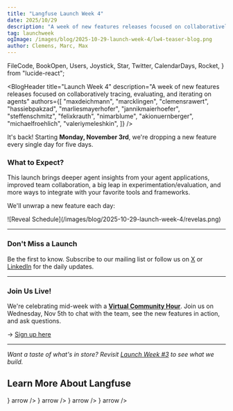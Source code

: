 ```yaml
---
title: "Langfuse Launch Week 4"
date: 2025/10/29
description: "A week of new features releases focused on collaboratively tracing, evaluating, and iterating on agents."
tag: launchweek
ogImage: /images/blog/2025-10-29-launch-week-4/lw4-teaser-blog.png
author: Clemens, Marc, Max
---
```


  FileCode,
  BookOpen,
  Users,
  Joystick,
  Star,
  Twitter,
  CalendarDays,
  Rocket,
} from "lucide-react";

<BlogHeader
  title="Launch Week 4"
  description="A week of new features releases focused on collaboratively tracing, evaluating, and iterating on agents"
  authors={[
    "maxdeichmann",
    "marcklingen",
    "clemensrawert",
    "hassiebpakzad",
    "marliesmayerhofer",
    "jannikmaierhoefer",
    "steffenschmitz",
    "felixkrauth",
    "nimarblume",
    "akionuernberger",
    "michaelfroehlich",
    "valeriymeleshkin",
  ]}
/>

It's back! Starting **Monday, November 3rd**, we're dropping a new feature every single day for five days.

### What to Expect?

This launch brings deeper agent insights from your agent applications, improved team collaboration, a big leap in experimentation/evaluation, and more ways to integrate with your favorite tools and frameworks.

We'll unwrap a new feature each day:

<Frame>
  ![Reveal Schedule](/images/blog/2025-10-29-launch-week-4/revelas.png)
</Frame>

---

### Don't Miss a Launch

Be the first to know. Subscribe to our mailing list or follow us on [X](https://x.com/langfuse) or [LinkedIn](https://www.linkedin.com/company/langfuse) for the daily updates.

<ProductUpdateSignup source="launch-week-4" className="my-2" />

---

### Join Us Live!

We're celebrating mid-week with a **[Virtual Community Hour](https://luma.com/oomgjebn)**. Join us on Wednesday, Nov 5th to chat with the team, see the new features in action, and ask questions.

→ [Sign up here](https://luma.com/oomgjebn)

---

_Want a taste of what's in store? Revisit [Launch Week #3](/blog/2025-05-19-launch-week-3) to see what we build._

## Learn More About Langfuse

<Cards num={2} className="gap-6">
  <Cards.Card
    title="Docs"
    href="/docs"
    icon={<BookOpen className="w-6 h-6" />}
    arrow
  />
  <Cards.Card
    title="Quickstart"
    href="/docs/get-started"
    icon={<FileCode className="w-6 h-6" />}
    arrow
  />
  <Cards.Card
    title="Interactive Demo"
    href="/docs/demo"
    icon={<Joystick className="w-6 h-6" />}
    arrow
  />
  <Cards.Card
    title="About Us"
    href="/about"
    icon={<Users className="w-6 h-6" />}
    arrow
  />
</Cards>
